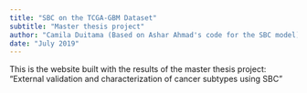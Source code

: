 ```yaml
---
title: "SBC on the TCGA-GBM Dataset"
subtitle: "Master thesis project"
author: "Camila Duitama (Based on Ashar Ahmad's code for the SBC model)"
date: "July 2019"
---
```


This is the website built with the results of the master thesis project: "External validation and characterization of cancer subtypes using SBC "